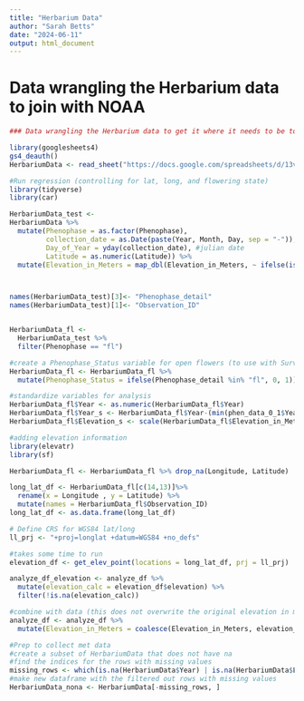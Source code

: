 ```yaml
---
title: "Herbarium Data"
author: "Sarah Betts"
date: "2024-06-11"
output: html_document
---
```

# Data wrangling the Herbarium data to join with NOAA

```r
### Data wrangling the Herbarium data to get it where it needs to be to be joined with NOAA

library(googlesheets4)
gs4_deauth()
HerbariumData <- read_sheet("https://docs.google.com/spreadsheets/d/13vqlJXSW35_sx9veANUHr0jn4caxJzPPwRhRyDKLGFo/edit#gid=0")

```


```r
#Run regression (controlling for lat, long, and flowering state)
library(tidyverse)
library(car)

HerbariumData_test <-
HerbariumData %>%
  mutate(Phenophase = as.factor(Phenophase),
         collection_date = as.Date(paste(Year, Month, Day, sep = "-")),
         Day_of_Year = yday(collection_date), #julian date
         Latitude = as.numeric(Latitude)) %>%
  mutate(Elevation_in_Meters = map_dbl(Elevation_in_Meters, ~ ifelse(is.null(.x), NA, as.numeric(.x))))



names(HerbariumData_test)[3]<- "Phenophase_detail"
names(HerbariumData_test)[1]<- "Observation_ID"


HerbariumData_fl <-
  HerbariumData_test %>%
  filter(Phenophase == "fl") 

#create a Phenophase_Status variable for open flowers (to use with Surv function)
HerbariumData_fl <- HerbariumData_fl %>%
  mutate(Phenophase_Status = ifelse(Phenophase_detail %in% "fl", 0, 1))

#standardize variables for analysis 
HerbariumData_fl$Year <- as.numeric(HerbariumData_fl$Year)
HerbariumData_fl$Year_s <- HerbariumData_fl$Year-(min(phen_data_0_1$Year)+1)
HerbariumData_fl$Elevation_s <- scale(HerbariumData_fl$Elevation_in_Meters)

```



```r
#adding elevation information 
library(elevatr)
library(sf)

HerbariumData_fl <- HerbariumData_fl %>% drop_na(Longitude, Latitude)

long_lat_df <- HerbariumData_fl[c(14,13)]%>%
  rename(x = Longitude , y = Latitude) %>%
  mutate(names = HerbariumData_fl$Observation_ID)
long_lat_df <- as.data.frame(long_lat_df)

# Define CRS for WGS84 lat/long
ll_prj <- "+proj=longlat +datum=WGS84 +no_defs"

#takes some time to run
elevation_df <- get_elev_point(locations = long_lat_df, prj = ll_prj)

analyze_df_elevation <- analyze_df %>%
  mutate(elevation_calc = elevation_df$elevation) %>%
  filter(!is.na(elevation_calc))

#combine with data (this does not overwrite the original elevation in meters and only adds to where there are NA)
analyze_df <- analyze_df %>%
  mutate(Elevation_in_Meters = coalesce(Elevation_in_Meters, elevation_df$elevation))

```


```r
#Prep to collect met data
#create a subset of HerbariumData that does not have na
#find the indices for the rows with missing values 
missing_rows <- which(is.na(HerbariumData$Year) | is.na(HerbariumData$Latitude) | is.na(HerbariumData$Longitude))
#make new dataframe with the filtered out rows with missing values
HerbariumData_nona <- HerbariumData[-missing_rows, ]
```


